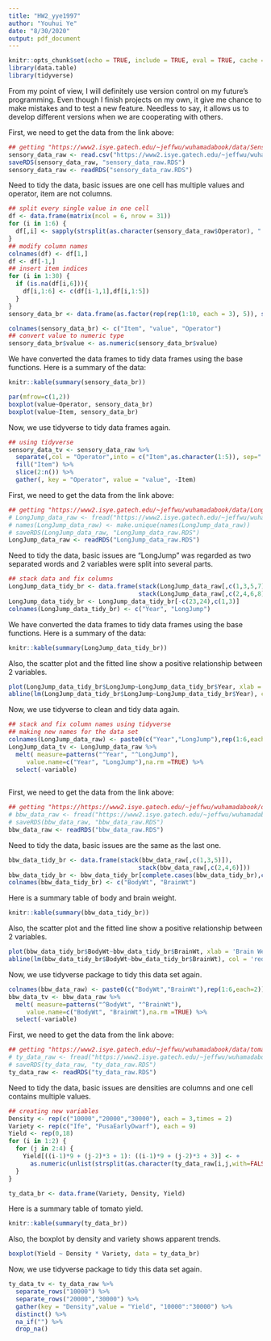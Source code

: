 ```yaml
---
title: "HW2_yye1997"
author: "Youhui Ye"
date: "8/30/2020"
output: pdf_document
---
```


```r
knitr::opts_chunk$set(echo = TRUE, include = TRUE, eval = TRUE, cache = TRUE)
library(data.table)
library(tidyverse)
```

\section{Problem 3}

From my point of view, I will definitely use version control on my future's programming. Even though I finish projects on my own, it give me chance to make mistakes and to test a new feature. Needless to say, it allows us to develop different versions when we are cooperating with others. 

\section{Problem 4}

\subsection{a.}

First, we need to get the data from the link above:

```r
## getting "https://www2.isye.gatech.edu/~jeffwu/wuhamadabook/data/Sensory.dat"
sensory_data_raw <- read.csv("https://www2.isye.gatech.edu/~jeffwu/wuhamadabook/data/Sensory.dat")
saveRDS(sensory_data_raw, "sensory_data_raw.RDS")
sensory_data_raw <- readRDS("sensory_data_raw.RDS")
```

Need to tidy the data, basic issues are one cell has multiple values and operator, item are not columns. 

```r
## split every single value in one cell
df <- data.frame(matrix(ncol = 6, nrow = 31))
for (i in 1:6) {
  df[,i] <- sapply(strsplit(as.character(sensory_data_raw$Operator), " "), `[`, i)
}
## modify column names
colnames(df) <- df[1,]
df <- df[-1,]
## insert item indices
for (i in 1:30) {
  if (is.na(df[i,6])){
    df[i,1:6] <- c(df[i-1,1],df[i,1:5])
  }
}
sensory_data_br <- data.frame(as.factor(rep(rep(1:10, each = 3), 5)), stack(df[,2:6]))

colnames(sensory_data_br) <- c("Item", "value", "Operator")
## convert value to numeric type
sensory_data_br$value <- as.numeric(sensory_data_br$value)
```

We have converted the data frames to tidy data frames using the base functions. Here is a summary of the data:

```r
knitr::kable(summary(sensory_data_br))
```

```r
par(mfrow=c(1,2))
boxplot(value~Operator, sensory_data_br)
boxplot(value~Item, sensory_data_br)
```

Now, we use tidyverse to tidy data frames again.

```r
## using tidyverse 
sensory_data_tv <- sensory_data_raw %>% 
  separate(,col = "Operator",into = c("Item",as.character(1:5)), sep=" ",fill = "left") %>%
  fill("Item") %>%
  slice(2:n()) %>%
  gather(, key = "Operator", value = "value", -Item)
```




\subsection{b.}

First, we need to get the data from the link above:

```r
## getting "https://www2.isye.gatech.edu/~jeffwu/wuhamadabook/data/LongJumpData.dat"
# LongJump_data_raw <- fread("https://www2.isye.gatech.edu/~jeffwu/wuhamadabook/data/LongJumpData.dat")
# names(LongJump_data_raw) <- make.unique(names(LongJump_data_raw))
# saveRDS(LongJump_data_raw, "LongJump_data_raw.RDS")
LongJump_data_raw <- readRDS("LongJump_data_raw.RDS")
```

Need to tidy the data, basic issues are "LongJump" was regarded as two separated words and 2 variables were split into several parts. 

```r
## stack data and fix columns
LongJump_data_tidy_br <- data.frame(stack(LongJump_data_raw[,c(1,3,5,7)]), 
                                    stack(LongJump_data_raw[,c(2,4,6,8)]))
LongJump_data_tidy_br <- LongJump_data_tidy_br[-c(23,24),c(1,3)]
colnames(LongJump_data_tidy_br) <- c("Year", "LongJump")
```

We have converted the data frames to tidy data frames using the base functions. Here is a summary of the data:


```r
knitr::kable(summary(LongJump_data_tidy_br))
```

Also, the scatter plot and the fitted line show a positive relationship between 2 variables.

```r
plot(LongJump_data_tidy_br$LongJump~LongJump_data_tidy_br$Year, xlab = 'Year', ylab = 'Long Jump')
abline(lm(LongJump_data_tidy_br$LongJump~LongJump_data_tidy_br$Year), col = 'red')
```
Now, we use tidyverse to clean and tidy data again.

```r
## stack and fix column names using tidyverse 
## making new names for the data set
colnames(LongJump_data_raw) <- paste0(c("Year","LongJump"),rep(1:6,each=2))
LongJump_data_tv <- LongJump_data_raw %>% 
  melt( measure=patterns("^Year", "^LongJump"), 
     value.name=c("Year", "LongJump"),na.rm =TRUE) %>%
  select(-variable)
  
```



\subsection{c.}

First, we need to get the data from the link above:

```r
## getting "https://https://www2.isye.gatech.edu/~jeffwu/wuhamadabook/data/BrainandBodyWeight.dat"
# bbw_data_raw <- fread("https://www2.isye.gatech.edu/~jeffwu/wuhamadabook/data/BrainandBodyWeight.dat")
# saveRDS(bbw_data_raw, "bbw_data_raw.RDS")
bbw_data_raw <- readRDS("bbw_data_raw.RDS")
```

Need to tidy the data, basic issues are the same as the last one. 

```r
bbw_data_tidy_br <- data.frame(stack(bbw_data_raw[,c(1,3,5)]), 
                                    stack(bbw_data_raw[,c(2,4,6)]))
bbw_data_tidy_br <- bbw_data_tidy_br[complete.cases(bbw_data_tidy_br),c(1,3)]
colnames(bbw_data_tidy_br) <- c("BodyWt", "BrainWt")
```

Here is a summary table of body and brain weight.

```r
knitr::kable(summary(bbw_data_tidy_br))
```

Also, the scatter plot and the fitted line show a positive relationship between 2 variables.

```r
plot(bbw_data_tidy_br$BodyWt~bbw_data_tidy_br$BrainWt, xlab = 'Brain Weight', ylab = 'Body Weight')
abline(lm(bbw_data_tidy_br$BodyWt~bbw_data_tidy_br$BrainWt), col = 'red')
```
Now, we use tidyverse package to tidy this data set again.

```r
colnames(bbw_data_raw) <- paste0(c("BodyWt","BrainWt"),rep(1:6,each=2))
bbw_data_tv <- bbw_data_raw %>% 
  melt( measure=patterns("^BodyWt", "^BrainWt"), 
     value.name=c("BodyWt", "BrainWt"),na.rm =TRUE) %>%
  select(-variable)
```

\subsection{d.}

First, we need to get the data from the link above:

```r
## getting "https://www2.isye.gatech.edu/~jeffwu/wuhamadabook/data/tomato.dat"
# ty_data_raw <- fread("https://www2.isye.gatech.edu/~jeffwu/wuhamadabook/data/tomato.dat")
# saveRDS(ty_data_raw, "ty_data_raw.RDS")
ty_data_raw <- readRDS("ty_data_raw.RDS")
```

Need to tidy the data, basic issues are densities are columns and one cell contains multiple values. 

```r
## creating new variables
Density <- rep(c("10000","20000","30000"), each = 3,times = 2)
Variety <- rep(c("Ife", "PusaEarlyDwarf"), each = 9)
Yield <- rep(0,18)
for (i in 1:2) {
  for (j in 2:4) {
    Yield[((i-1)*9 + (j-2)*3 + 1): ((i-1)*9 + (j-2)*3 + 3)] <- +
      as.numeric(unlist(strsplit(as.character(ty_data_raw[i,j,with=FALSE]),',')))
  }
}

ty_data_br <- data.frame(Variety, Density, Yield)
```

Here is a summary table of tomato yield.

```r
knitr::kable(summary(ty_data_br))
```

Also, the boxplot by density and variety shows apparent trends.

```r
boxplot(Yield ~ Density * Variety, data = ty_data_br)
```
Now, we use tidyverse package to tidy this data set again.

```r

ty_data_tv <- ty_data_raw %>% 
  separate_rows("10000") %>% 
  separate_rows("20000","30000") %>% 
  gather(key = "Density",value = "Yield", "10000":"30000") %>% 
  distinct() %>% 
  na_if("") %>% 
  drop_na()

```

